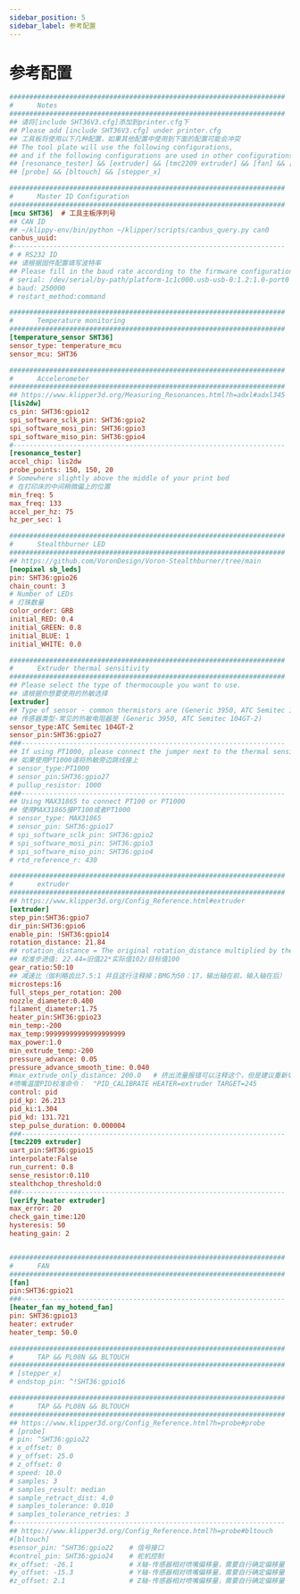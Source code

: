 ```yaml
---
sidebar_position: 5
sidebar_label: 参考配置
---
```


# 参考配置

```cfg
#####################################################################
#      Notes
#####################################################################
## 请将[include SHT36V3.cfg]添加到printer.cfg下
## Please add [include SHT36V3.cfg] under printer.cfg
## 工具板将使用以下几种配置，如果其他配置中使用到下面的配置可能会冲突
## The tool plate will use the following configurations, 
## and if the following configurations are used in other configurations, conflicts may occur.
## [resonance_tester] && [extruder] && [tmc2209 extruder] && [fan] && [heater_fan my_hotend_fan]
## [probe] && [bltouch] && [stepper_x]

#####################################################################
#      Master ID Configuration
#####################################################################
[mcu SHT36]  # 工具主板序列号
## CAN ID
## ~/klippy-env/bin/python ~/klipper/scripts/canbus_query.py can0
canbus_uuid: 
#--------------------------------------------------------------------
# # RS232 ID
## 请根据固件配置填写波特率
## Please fill in the baud rate according to the firmware configuration.
# serial: /dev/serial/by-path/platform-1c1c000.usb-usb-0:1.2:1.0-port0
# baud: 250000
# restart_method:command

#####################################################################
#      Temperature monitoring
#####################################################################
[temperature_sensor SHT36]
sensor_type: temperature_mcu
sensor_mcu: SHT36

#####################################################################
#      Accelerometer
#####################################################################
## https://www.klipper3d.org/Measuring_Resonances.html?h=adxl#adxl345
[lis2dw]
cs_pin: SHT36:gpio12
spi_software_sclk_pin: SHT36:gpio2
spi_software_mosi_pin: SHT36:gpio3
spi_software_miso_pin: SHT36:gpio4
#--------------------------------------------------------------------
[resonance_tester]
accel_chip: lis2dw
probe_points: 150, 150, 20
# Somewhere slightly above the middle of your print bed
# 在打印床的中间稍微偏上的位置
min_freq: 5
max_freq: 133
accel_per_hz: 75
hz_per_sec: 1 

#####################################################################
#      Stealthburner LED
#####################################################################
## https://github.com/VoronDesign/Voron-Stealthburner/tree/main
[neopixel sb_leds]
pin: SHT36:gpio26
chain_count: 3
# Number of LEDs
# 灯珠数量
color_order: GRB
initial_RED: 0.4
initial_GREEN: 0.8
initial_BLUE: 1
initial_WHITE: 0.0

#####################################################################
#      Extruder thermal sensitivity
#####################################################################
## Please select the type of thermocouple you want to use.
## 请根据你想要使用的热敏选择
[extruder]
## Type of sensor - common thermistors are (Generic 3950, ATC Semitec 104GT-2)
## 传感器类型-常见的热敏电阻器是 (Generic 3950, ATC Semitec 104GT-2)
sensor_type:ATC Semitec 104GT-2
sensor_pin:SHT36:gpio27
###------------------------------------------------------------------
## If using PT1000, please connect the jumper next to the thermal sensitivity.
## 如果使用PT1000请将热敏旁边跳线接上
# sensor_type:PT1000
# sensor_pin:SHT36:gpio27
# pullup_resistor: 1000
###------------------------------------------------------------------
## Using MAX31865 to connect PT100 or PT1000
## 使用MAX31865接PT100或者PT1000
# sensor_type: MAX31865
# sensor_pin: SHT36:gpio17
# spi_software_sclk_pin: SHT36:gpio2
# spi_software_mosi_pin: SHT36:gpio3
# spi_software_miso_pin: SHT36:gpio4
# rtd_reference_r: 430

#####################################################################
#      extruder
#####################################################################
## https://www.klipper3d.org/Config_Reference.html#extruder
[extruder]
step_pin:SHT36:gpio7
dir_pin:SHT36:gpio6
enable_pin: !SHT36:gpio14
rotation_distance: 21.84
## rotation_distance = The original rotation_distance multiplied by the actual extrusion length divided by the requested extrusion length.
## 校准步进值: 22.44=旧值22*实际值102/目标值100
gear_ratio:50:10
## 减速比（伽利略齿比7.5:1 并且这行注释掉；BMG为50：17，输出轴在前，输入轴在后）
microsteps:16
full_steps_per_rotation: 200   
nozzle_diameter:0.400
filament_diameter:1.75
heater_pin:SHT36:gpio23
min_temp:-200
max_temp:99999999999999999999
max_power:1.0
min_extrude_temp:-200
pressure_advance: 0.05
pressure_advance_smooth_time: 0.040
#max_extrude_only_distance: 200.0   # 挤出流量报错可以注释这个，但是建议重新切片
#喷嘴温度PID校准命令：  "PID_CALIBRATE HEATER=extruder TARGET=245
control: pid
pid_kp: 26.213
pid_ki:1.304
pid_kd: 131.721
step_pulse_duration: 0.000004
###------------------------------------------------------------------
[tmc2209 extruder]
uart_pin:SHT36:gpio15
interpolate:False
run_current: 0.8
sense_resistor:0.110
stealthchop_threshold:0
###------------------------------------------------------------------
[verify_heater extruder]
max_error: 20
check_gain_time:120
hysteresis: 50
heating_gain: 2


#####################################################################
#      FAN
#####################################################################
[fan]
pin:SHT36:gpio21
###------------------------------------------------------------------
[heater_fan my_hotend_fan]
pin: SHT36:gpio13
heater: extruder
heater_temp: 50.0

#####################################################################
#      TAP && PL08N && BLTOUCH 
#####################################################################
# [stepper_x]
# endstop_pin: ^!SHT36:gpio16

#####################################################################
#      TAP && PL08N && BLTOUCH 
#####################################################################
## https://www.klipper3d.org/Config_Reference.html?h=probe#probe
# [probe]
# pin: ^SHT36:gpio22
# x_offset: 0
# y_offset: 25.0
# z_offset: 0
# speed: 10.0
# samples: 3
# samples_result: median
# sample_retract_dist: 4.0
# samples_tolerance: 0.010
# samples_tolerance_retries: 3
#--------------------------------------------------------------------
## https://www.klipper3d.org/Config_Reference.html?h=probe#bltouch
#[bltouch]
#sensor_pin: ^SHT36:gpio22    # 信号接口
#control_pin: SHT36:gpio24    # 舵机控制
#x_offset: -26.1              # X轴-传感器相对喷嘴偏移量，需要自行确定偏移量
#y_offset: -15.3              # Y轴-传感器相对喷嘴偏移量，需要自行确定偏移量
#z_offset: 2.1                # Z轴-传感器相对喷嘴偏移量，需要自行确定偏移量

```